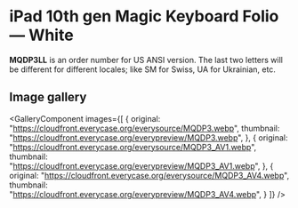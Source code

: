 
# iPad 10th gen Magic Keyboard Folio — White

<Callout type='info' emoji='👉🏻'>**MQDP3LL** is an order number for US ANSI version. The last two letters will be different for different locales; like SM for Swiss, UA for Ukrainian, etc.</Callout>

## Image gallery

<GalleryComponent
    images={[
      {
        original: "https://cloudfront.everycase.org/everysource/MQDP3.webp",
        thumbnail: "https://cloudfront.everycase.org/everypreview/MQDP3.webp",
      },
      {
        original: "https://cloudfront.everycase.org/everysource/MQDP3_AV1.webp",
        thumbnail: "https://cloudfront.everycase.org/everypreview/MQDP3_AV1.webp",
      },
      {
        original: "https://cloudfront.everycase.org/everysource/MQDP3_AV4.webp",
        thumbnail: "https://cloudfront.everycase.org/everypreview/MQDP3_AV4.webp",
      }
    ]}
  />

